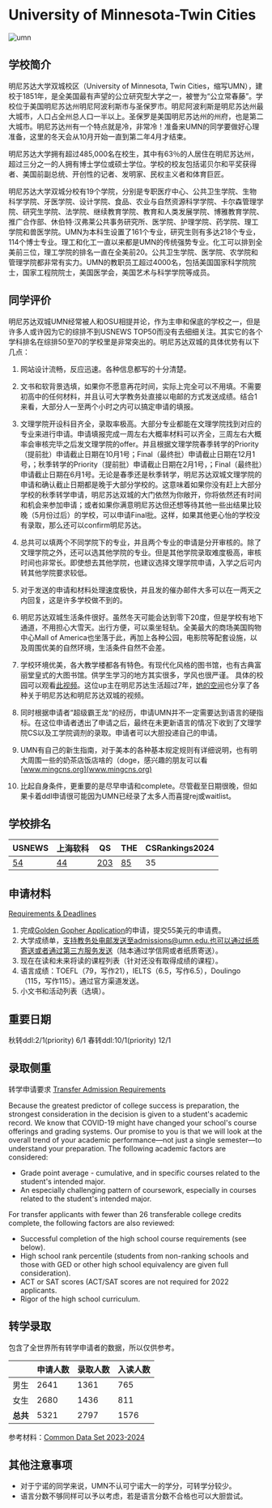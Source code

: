 # University of Minnesota-Twin Cities

![umn](https://user-images.githubusercontent.com/80454689/197106582-93fe7a64-a706-48af-8fce-18d246d300ba.jpg)

## 学校简介

明尼苏达大学双城校区（University of Minnesota, Twin Cities，缩写UMN），建校于1851年，是全美国最有声望的公立研究型大学之一，被誉为“公立常春藤”。学校位于美国明尼苏达州明尼阿波利斯市与圣保罗市。明尼阿波利斯是明尼苏达州最大城市，人口占全州总人口一半以上。圣保罗是美国明尼苏达州的州府，也是第二大城市。明尼苏达州有一个特点就是冷，非常冷！准备来UMN的同学要做好心理准备，这里的冬天会从10月开始一直到第二年4月才结束。

明尼苏达大学拥有超过485,000名在校生，其中有63％的人居住在明尼苏达州，超过三分之一的人拥有博士学位或硕士学位。学校的校友包括诺贝尔和平奖获得者、美国前副总统、开创性的记者、发明家、民权主义者和体育巨匠。

明尼苏达大学双城分校有19个学院，分别是专职医疗中心、公共卫生学院、生物科学学院、牙医学院、设计学院、食品、农业与自然资源科学学院、卡尔森管理学院、研究生学院、法学院、继续教育学院、教育和人类发展学院、博雅教育学院、推广合作部、休伯特·汉弗莱公共事务研究所、医学院、护理学院、药学院、理工学院和兽医学院。UMN为本科生设置了161个专业，研究生则有多达218个专业，114个博士专业。理工和化工一直以来都是UMN的传统强势专业。化工可以排到全美前三位，理工学院的排名一直在全美前20。公共卫生学院、医学院、农学院和管理学院都非常有实力。UMN的教职员工超过4000名，包括美国国家科学院院士，国家工程院院士，美国医学会，美国艺术与科学学院等成员。

## 同学评价

明尼苏达双城UMN经常被人和OSU相提并论，作为主申和保底的学校之一，但是许多人或许因为它的综排不到USNEWS TOP50而没有去细细关注。其实它的各个学科排名在综排50至70的学校里是非常突出的。明尼苏达双城的具体优势有以下几点：

1. 网站设计流畅，反应迅速。各种信息都写的十分清楚。

2. 文书和软背景选填，如果你不愿意再花时间，实际上完全可以不用填。不需要初高中的任何材料，并且认可大学教务处直接以电邮的方式发送成绩。结合1来看，大部分人一至两个小时之内可以搞定申请的填报。

3. 文理学院开设科目齐全，录取率极高。大部分专业都能在文理学院找到对应的专业来进行申请。申请填报完成一周左右大概率材料可以齐全，三周左右大概率会审核完毕之后发文理学院的offer。并且根据文理学院春季转学的Priority（提前批）申请截止日期在10月1号；Final（最终批）申请截止日期在12月1号，；秋季转学的Priority（提前批）申请截止日期在2月1号，；Final（最终批）申请截止日期在6月1号。无论是春季还是秋季转学，明尼苏达双城文理学院的申请和确认截止日期都是晚于大部分学校的。这意味着如果你没有赶上大部分学校的秋季转学申请，明尼苏达双城的大门依然为你敞开，你将依然还有时间和机会来参加申请；或者如果你满意明尼苏达但还想等待其他一些出结果比较晚（5月份过后）的学校，可以申请Final批。这样，如果其他更心怡的学校没有录取，那么还可以confirm明尼苏达。

4. 总共可以填两个不同学院下的专业，并且两个专业的申请是分开审核的。除了文理学院之外，还可以选其他学院的专业。但是其他学院录取难度极高，审核时间也非常长。即使想去其他学院，也建议选择文理学院申请，入学之后可内转其他学院要求较低。

5. 对于发送的申请和材料处理速度极快，并且发的催办邮件大多可以在一两天之内回复，这是许多学校做不到的。

6. 明尼苏达双城生活条件很好。虽然冬天可能会达到零下20度，但是学校有地下通道，不用担心大雪天。出行方便，可以乘坐轻轨。全美最大的商场美国购物中心Mall of America也坐落于此，再加上各种公园，电影院等配套设施，以及周围优美的自然环境，生活条件自然不会差。

7. 学校环境优美，各大教学楼都各有特色。有现代化风格的图书馆，也有古典富丽堂皇式的大图书馆。供学生学习的地方其实很多，学风也很严谨。
具体的校园可以观看[此视频](https://www.bilibili.com/video/BV1J4411m7zy?spm_id_from=333.999.0.0)。这位up主在明尼苏达生活超过7年，[她的空间](https://space.bilibili.com/337678006)也分享了各种关于明尼苏达和明尼苏达双城的视频。

8. 同时根据申请者“超级霸王龙“的经历，申请UMN并不一定需要达到语言的硬指标。在这位申请者透出了申请之后，最终在未更新语言的情况下收到了文理学院CS以及工学院调剂的录取。申请者可以大胆投递自己的申请。

9. UMN有自己的新生指南，对于美本的各种基本规定规则有详细说明，也有明大周围一些的奶茶店饭店啥的（doge，感兴趣的朋友可以看[www.mingcns.org](www.mingcns.org)

10. 比起自身条件，更重要的是尽早申请和complete。尽管截至日期很晚，但如果卡着ddl申请很可能因为UMN已经录了太多人而喜提rej或waitlist。

## 学校排名

| USNEWS | 上海软科 | QS | THE | CSRankings2024 |
| --- | --- | --- | --- | ---|
| [54](https://www.usnews.com/best-colleges/university-of-minnesota-twin-cities-3969) | [44](https://www.shanghairanking.com/institution/university-of-minnesota-twin-cities) | [203](https://www.topuniversities.com/universities/university-minnesota-twin-cities) | [85](https://www.timeshighereducation.com/world-university-rankings/university-minnesota) | 35 |

## 申请材料

[Requirements & Deadlines](https://admissions.tc.umn.edu/admissions/transfer-admission-timeline)

1. 完成[Golden Gopher Application](https://umntc.mycollegeapplication.org/Login.aspx)的申请，提交55美元的申请费。
2. 大学成绩单，支持教务处电邮发送至admissions@umn.edu.也可以通过纸质寄送或者通过第三方服务发送（陆本通过学信网或者纸质寄送）。
3. 现在在读和未来将读的课程列表（针对还没有取得成绩的课程）。
4. 语言成绩：TOEFL（79，写作21），IELTS（6.5，写作6.5），Doulingo（115，写作115）。通过官方渠道发送。
5. 小文书和活动列表（选填）。

## 重要日期

秋转ddl:2/1(priority) 6/1
春转ddl:10/1(priority) 12/1



## 录取侧重

转学申请要求 [Transfer Admission Requirements](https://admissions.tc.umn.edu/admissions/transfer-admission/transfer-admission-requirements)

Because the greatest predictor of college success is preparation, the strongest consideration in the decision is given to a student's academic record. We know that COVID-19 might have changed your school's course offerings and grading systems. Our promise to you is that we will look at the overall trend of your academic performance—not just a single semester—to understand your preparation. The following academic factors are considered:

- Grade point average - cumulative, and in specific courses related to the student's intended major.
- An especially challenging pattern of coursework, especially in courses related to the student's intended major.

For transfer applicants with fewer than 26 transferable college credits complete, the following factors are also reviewed:

- Successful completion of the high school course requirements (see below).
- High school rank percentile (students from non-ranking schools and those with GED or other high school equivalency are given full consideration).
- ACT or SAT scores (ACT/SAT scores are not required for 2022 applicants.
- Rigor of the high school curriculum.

## 转学录取
包含了全世界所有转学申请者的数据，所以仅供参考。

| | 申请人数 | 录取人数 | 入读人数 |
|---|---|---|---|
| 男生 | 2641 | 1361 | 765 |
| 女生 | 2680 | 1436 | 811|
| **总共** | 5321 | 2797 | 1576 |

参考材料：[Common Data Set 2023-2024](https://idr.umn.edu/sites/idr.umn.edu/files/cds_2023_2024_tc.pdf)

## 其他注意事项

- 对于宁诺的同学来说，UMN不认可宁诺大一的学分，可转学分较少。
- 语言分数不够同样可以予以考虑，若是语言分数不合格也可以大胆尝试。

